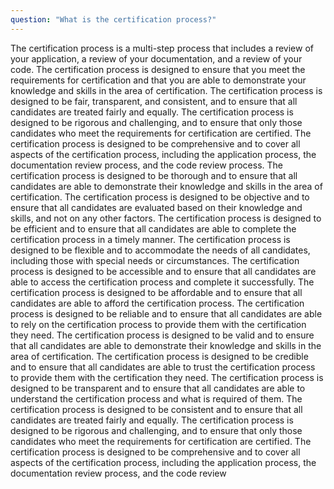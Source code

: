 ```yaml
---
question: "What is the certification process?"
---
```


The certification process is a multi-step process that includes a review of your application, a review of your documentation, and a review of your code. The certification process is designed to ensure that you meet the requirements for certification and that you are able to demonstrate your knowledge and skills in the area of certification. The certification process is designed to be fair, transparent, and consistent, and to ensure that all candidates are treated fairly and equally. The certification process is designed to be rigorous and challenging, and to ensure that only those candidates who meet the requirements for certification are certified. The certification process is designed to be comprehensive and to cover all aspects of the certification process, including the application process, the documentation review process, and the code review process. The certification process is designed to be thorough and to ensure that all candidates are able to demonstrate their knowledge and skills in the area of certification. The certification process is designed to be objective and to ensure that all candidates are evaluated based on their knowledge and skills, and not on any other factors. The certification process is designed to be efficient and to ensure that all candidates are able to complete the certification process in a timely manner. The certification process is designed to be flexible and to accommodate the needs of all candidates, including those with special needs or circumstances. The certification process is designed to be accessible and to ensure that all candidates are able to access the certification process and complete it successfully. The certification process is designed to be affordable and to ensure that all candidates are able to afford the certification process. The certification process is designed to be reliable and to ensure that all candidates are able to rely on the certification process to provide them with the certification they need. The certification process is designed to be valid and to ensure that all candidates are able to demonstrate their knowledge and skills in the area of certification. The certification process is designed to be credible and to ensure that all candidates are able to trust the certification process to provide them with the certification they need. The certification process is designed to be transparent and to ensure that all candidates are able to understand the certification process and what is required of them. The certification process is designed to be consistent and to ensure that all candidates are treated fairly and equally. The certification process is designed to be rigorous and challenging, and to ensure that only those candidates who meet the requirements for certification are certified. The certification process is designed to be comprehensive and to cover all aspects of the certification process, including the application process, the documentation review process, and the code review
